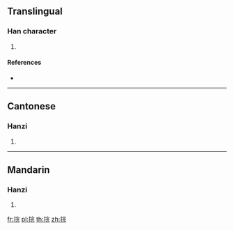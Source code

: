 {{character info/new}}
==Translingual==

===Han character===
{{Han char|rn=64|rad=手|as=07|sn=10|four=53011|canj=QJMU|ids=⿰扌完}}

# {{defn|Han|sort=手07}}

====References====
* {{Han ref|kx=0434.100|dkj=12158|hdz=31887.110|uh=6356|ud=25430|bh=D1B3|bd=53683}}

----

==Cantonese==

===Hanzi===
{{yue-hanzi|jyut=[[gwaat3]], [[jyun4]]|y=gwaat3, yun4}}

# {{defn|lang=yue|sort=手07}}

----

==Mandarin==

===Hanzi===
{{cmn-hanzi|pin=[[wán]] ([[wan2]])|wg=wan<sup>2</sup>}}

# {{defn|lang=cmn|sort=手07}}

[[fr:捖]]
[[pl:捖]]
[[th:捖]]
[[zh:捖]]